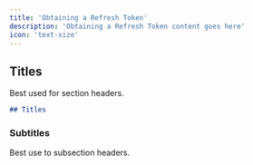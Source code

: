 ```yaml
---
title: 'Obtaining a Refresh Token'
description: 'Obtaining a Refresh Token content goes here'
icon: 'text-size'
---
```


## Titles

Best used for section headers.

```md
## Titles
```

### Subtitles

Best use to subsection headers.